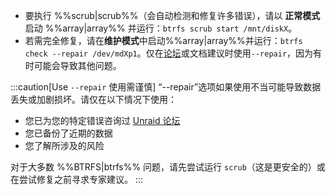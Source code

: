 - 要执行 %%scrub|scrub%%（会自动检测和修复许多错误），请以 **正常模式** 启动 %%array|array%% 并运行：`btrfs scrub start /mnt/diskX`。
- 若需完全修复，请在**维护模式**中启动%%array|array%%并运行：`btrfs check --repair /dev/mdXp1`。仅在[论坛](https://forums.unraid.net/)或文档建议时使用`--repair`，因为有时可能会导致其他问题。

:::caution[Use `--repair` 使用需谨慎]
“--repair”选项如果使用不当可能导致数据丢失或加剧损坏。请仅在以下情况下使用：

- 您已为您的特定错误咨询过 [Unraid 论坛](https://forums.unraid.net/)
- 您已备份了近期的数据
- 您了解所涉及的风险

对于大多数 %%BTRFS|btrfs%% 问题，请先尝试运行 `scrub`（这是更安全的）或在尝试修复之前寻求专家建议。
:::
